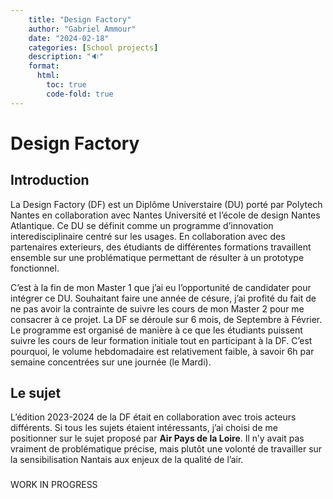 ```yaml
---
    title: "Design Factory"
    author: "Gabriel Ammour" 
    date: "2024-02-18"
    categories: [School projects]
    description: "🔉"
    format: 
      html: 
        toc: true
        code-fold: true
---
```


# Design Factory

## Introduction

La Design Factory (DF) est un Diplôme Universtaire (DU) porté par Polytech Nantes en collaboration avec Nantes Université et l'école de design Nantes Atlantique. Ce DU se définit comme un programme d'innovation interedisciplinaire centré sur les usages. En collaboration avec des partenaires exterieurs, des étudiants de différentes formations travaillent ensemble sur une problématique permettant de résulter à un prototype fonctionnel.

C'est à la fin de mon Master 1 que j'ai eu l'opportunité de candidater pour intégrer ce DU. Souhaitant faire une année de césure, j'ai profité du fait de ne pas avoir la contrainte de suivre les cours de mon Master 2 pour me consacrer à ce projet. La DF se déroule sur 6 mois, de Septembre à Février. Le programme est organisé de manière à ce que les étudiants puissent suivre les cours de leur formation initiale tout en participant à la DF. C'est pourquoi, le volume hebdomadaire est relativement faible, à savoir 6h par semaine concentrées sur une journée (le Mardi).

## Le sujet

L'édition 2023-2024 de la DF était en collaboration avec trois acteurs différents. Si tous les sujets étaient intéressants, j'ai choisi de me positionner sur le sujet proposé par **Air Pays de la Loire**. Il n'y avait pas vraiment de problématique précise, mais plutôt une volonté de travailler sur la sensibilisation Nantais aux enjeux de la qualité de l'air.

### 

WORK IN PROGRESS
